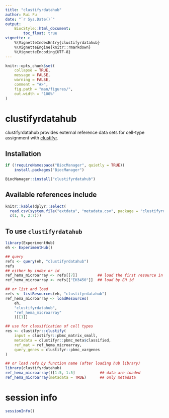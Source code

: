 ```yaml
---
title: "clustifyrdatahub"
author: Rui Fu
date: "`r Sys.Date()`"
output: 
    BiocStyle::html_document:
        toc_float: true
vignette: >
    %\VignetteIndexEntry{clustifyrdatahub}
    %\VignetteEngine{knitr::rmarkdown}
    %\VignetteEncoding{UTF-8}
---
```


```r
knitr::opts_chunk$set(
    collapse = TRUE,
    message = FALSE,
    warning = FALSE,
    comment = "#>",
    fig.path = "man/figures/",
    out.width = "100%"
)
```

# clustifyrdatahub

clustifyrdatahub provides external reference data 
sets for cell-type assignment with 
[clustifyr](https://rnabioco.github.io/clustifyr).

## Installation

```r
if (!requireNamespace("BiocManager", quietly = TRUE))
    install.packages("BiocManager")

BiocManager::install("clustifyrdatahub")
```

## Available references include
```r
knitr::kable(dplyr::select(
  read.csv(system.file("extdata", "metadata.csv", package = "clustifyrdatahub")),
  c(1, 9, 2:7)))
```

## To use `clustifyrdatahub`

```r
library(ExperimentHub)
eh <- ExperimentHub()

## query
refs <- query(eh, "clustifyrdatahub")
refs
## either by index or id
ref_hema_microarray <- refs[[7]]         ## load the first resource in the list
ref_hema_microarray <- refs[["EH3450"]]  ## load by EH id

## or list and load
refs <- listResources(eh, "clustifyrdatahub")
ref_hema_microarray <- loadResources(
    eh, 
    "clustifyrdatahub",
    "ref_hema_microarray"
    )[[1]]

## use for classification of cell types
res <- clustifyr::clustify(
    input = clustifyr::pbmc_matrix_small,
    metadata = clustifyr::pbmc_meta$classified,
    ref_mat = ref_hema_microarray,
    query_genes = clustifyr::pbmc_vargenes
)
```

```r
## or load refs by function name (after loading hub library)
library(clustifyrdatahub)
ref_hema_microarray()[1:5, 1:5]           ## data are loaded
ref_hema_microarray(metadata = TRUE)      ## only metadata
```

# session info
```r
sessionInfo()
```

